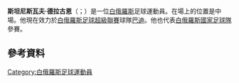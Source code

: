 
{{expand|time=2015-06-03T15:51:31+00:00}}
{{Infobox football biography
| name= 斯坦尼斯瓦夫·德拉古恩<br>Stanislaw Drahun
| fullname = 
| image = Stanislaw Drahun 2016.jpg
| image_size = 250px
| birth_date  = {{birth date and age|1988|6|4}} 
| birth_place = [[白俄羅斯|白俄羅斯]][[明斯克|明斯克]]
| height = {{height|m=1.81}}<ref>{{cite news|url=http://www.kc-camapa.ru/cgi-bin/pls.cgi?n=6921|title=Станислав Эдуардович Драгун|accessdate=31 July 2014|date=n/a|language=ru|publisher=Krylia Sovetov Samara official website|archive-date=2020-09-18|archive-url=https://web.archive.org/web/20200918205503/http://www.kc-camapa.ru/cgi-bin/pls.cgi?n=6921|dead-url=no}}</ref>
| currentclub = [[鮑里索夫BATE足球俱樂部|巴迪]]
| clubnumber = 8
| position = 中場
| youthyears1 = 
| youthclubs1 = 
| years1 = 2005–2006 | clubs1 = Lokomotiv Minsk              | caps1 =  38 | goals1 =  2  
| years2 = 2007–2008 | clubs2 = [[戈梅爾足球俱樂部|戈梅爾]]  | caps2 =  39 | goals2 =  4 
| years3 = 2008–2012 | clubs3 = [[明斯克迪納摩|明斯克迪納摩]]             | caps3 = 128 | goals3 = 25
| years4 = 2013–2015     | clubs4 = [[薩馬拉蘇維埃之翼足球俱樂部|薩馬拉蘇維埃之翼]] | caps4 = 77 | goals4 = 6
| years5 = 2016     | clubs5 = [[莫斯科迪納摩足球俱樂部|莫斯科戴拿模]] | caps5 =  21 | goals5 =  0
| years6 = 2017     | clubs6 = [[奧倫堡足球俱樂部|奧倫堡]] | caps6 =  11 | goals6 =  0
| years7 = 2017–     | clubs7 = [[鮑里索夫BATE足球俱樂部|巴迪]] | caps7 =  32 | goals7 =  5
| nationalyears1 = 2004–2005 | nationalteam1 = 白俄羅斯U17 | nationalcaps1 =  3 | nationalgoals1 = 0  
| nationalyears2 = 2005–2007 | nationalteam2 = 白俄羅斯U19 | nationalcaps2 =  8 | nationalgoals2 = 3   
| nationalyears3 = 2008–2011 | nationalteam3 = 白俄羅斯U21 | nationalcaps3 = 25 | nationalgoals3 = 5 
| nationalyears4 = 2011–2012 | nationalteam4 = 白俄羅斯奧運代表隊       | nationalcaps4 =  8 | nationalgoals4 = 1
| nationalyears5 = 2011–     | nationalteam5 = [[白俄羅斯國家足球隊|白俄羅斯]] | nationalcaps5 = 52 | nationalgoals5 = 7
| pcupdate = 2 September 2018
| ntupdate = 11 September 2018
}}
'''斯坦尼斯瓦夫·德拉古恩'''（{{lang-be|Станіслаў Эдуардавiч Драгун}}；{{bd|1988年|6月4日}}）是一位[[白俄羅斯|白俄羅斯]]足球運動員。在場上的位置是中場。他現在效力於[[白俄羅斯足球超級聯賽|白俄羅斯足球超級聯賽]]球隊[[鮑里索夫BATE足球俱樂部|巴迪]]。他也代表[[白俄羅斯國家足球隊|白俄羅斯國家足球隊]]參賽。

==參考資料==
{{Reflist}}

{{DEFAULTSORT: Drahun, Stanislaw}}
[[Category:白俄羅斯足球運動員|Category:白俄羅斯足球運動員]]